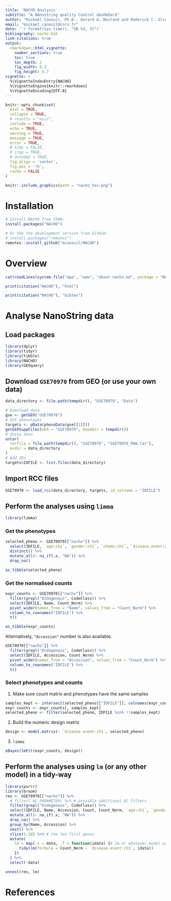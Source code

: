 ```yaml
---
title: 'NACHO Analysis'
subtitle: "A NAnostring quality Control dasHbOard"
author: "Mickaël Canouil, Ph.D., Gerard A. Bouland and Roderick C. Slieker, Ph.D."
email: "mickael.canouil@cnrs.fr"
date: '`r format(Sys.time(), "%B %d, %Y")`'
bibliography: nacho.bib
link-citations: true
output: 
  rmarkdown::html_vignette:
    number_sections: true
    toc: true
    toc_depth: 2
    fig_width: 6.3
    fig_height: 4.7
vignette: >
  %\VignetteIndexEntry{NACHO}
  %\VignetteEngine{knitr::rmarkdown}
  %\VignetteEncoding{UTF-8}
---
```


```r
knitr::opts_chunk$set(
  eval = TRUE,
  collapse = TRUE,
  # results = "asis",
  include = TRUE,
  echo = TRUE,
  warning = TRUE,
  message = TRUE,
  error = TRUE,
  # tidy = FALSE,
  # crop = TRUE,
  # autodep = TRUE,
  fig.align = 'center',
  fig.pos = '!h',
  cache = FALSE
)
```

```r
knitr::include_graphics(path = "nacho_hex.png")
```

# Installation

```r
# Install NACHO from CRAN:
install.packages("NACHO")

# Or the the development version from GitHub:
# install.packages("remotes")
remotes::install_github("mcanouil/NACHO")
```

# Overview 

```r
cat(readLines(system.file("app", "www", "about-nacho.md", package = "NACHO"))[-c(1, 2)], sep = "\n")
```

```r
print(citation("NACHO"), "html")
```

```r
print(citation("NACHO"), "bibtex")
```

# Analyse NanoString data

## Load packages

```r
library(dplyr)
library(tidyr)
library(tibble)
library(NACHO)
library(GEOquery)
```

## Download `GSE70970` from GEO (or use your own data)

```r
data_directory <- file.path(tempdir(), "GSE70970", "Data")

# Download data
gse <- getGEO("GSE70970")
# Get phenotypes
targets <- pData(phenoData(gse[[1]]))
getGEOSuppFiles(GEO = "GSE70970", baseDir = tempdir())
# Unzip data
untar(
  tarfile = file.path(tempdir(), "GSE70970", "GSE70970_RAW.tar"), 
  exdir = data_directory
)
# Add IDs
targets$IDFILE <- list.files(data_directory)
```

## Import RCC files

```r
GSE70970 <- load_rcc(data_directory, targets, id_colname = "IDFILE")
```

## Perform the analyses using `limma`

```r
library(limma)
```

### Get the phenotypes

```r
selected_pheno <- GSE70970[["nacho"]] %>% 
  select(IDFILE, `age:ch1`, `gender:ch1`, `chemo:ch1`, `disease.event:ch1`) %>% 
  distinct() %>% 
  mutate_all(~ na_if(.x, "NA")) %>% 
  drop_na()
```

```r
as_tibble(selected_pheno)
```

### Get the normalised counts

```r
expr_counts <- GSE70970[["nacho"]] %>% 
  filter(grepl("Endogenous", CodeClass)) %>% 
  select(IDFILE, Name, Count_Norm) %>% 
  pivot_wider(names_from = "Name", values_from = "Count_Norm") %>% 
  column_to_rownames("IDFILE") %>% 
  t()
```

```r
as_tibble(expr_counts)
```

Alternatively, `"Accession"` number is also available.

```r
GSE70970[["nacho"]] %>% 
  filter(grepl("Endogenous", CodeClass)) %>% 
  select(IDFILE, Accession, Count_Norm) %>% 
  pivot_wider(names_from = "Accession", values_from = "Count_Norm") %>% 
  column_to_rownames("IDFILE") %>% 
  t()
```

### Select phenotypes and counts

1. Make sure count matrix and phenotypes have the same samples

```r
samples_kept <- intersect(selected_pheno[["IDFILE"]], colnames(expr_counts))
expr_counts <- expr_counts[, samples_kept]
selected_pheno <- filter(selected_pheno, IDFILE %in% !!samples_kept)
```

2. Build the numeric design matrix

```r
design <- model.matrix(~ `disease.event:ch1`, selected_pheno)
```

3. `limma`

```r
eBayes(lmFit(expr_counts, design))
```


## Perform the analyses using `lm` (or any other model) in a tidy-way

```r
library(purrr)
library(broom)
res <- GSE70970[["nacho"]] %>% 
  # filter( QC PARAMETER) %>% # possible additional QC filters
  filter(grepl("Endogenous", CodeClass)) %>% 
  select(IDFILE, Name, Accession, Count, Count_Norm, `age:ch1`, `gender:ch1`, `chemo:ch1`, `disease.event:ch1`) %>% 
  mutate_all(~ na_if(.x, "NA")) %>% 
  drop_na() %>% 
  group_by(Name, Accession) %>% 
  nest() %>% 
  slice(1:10) %>% # the ten first genes
  mutate(
    lm = map(.x = data, .f = function(idata) {# lm or whatever model you want
      tidy(lm(formula = Count_Norm ~ `disease.event:ch1`, idata))
    })
  ) %>% 
  select(-data)

unnest(res, lm)
```


# References

